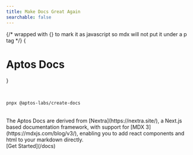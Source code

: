 ```yaml
---
title: Make Docs Great Again
searchable: false
---
```



{/* wrapped with {} to mark it as javascript so mdx will not put it under a p tag */}
{<h1 className="text-center font-extrabold md:text-5xl mt-8">Aptos Docs</h1>}

<br />

```sh filename="Terminal"
pnpx @aptos-labs/create-docs
```

<br />

<Features />

<div className="text-center">
  The Aptos Docs are derived from [Nextra](https://nextra.site/), a Next.js based documentation
  framework, with support for [MDX 3](https://mdxjs.com/blog/v3/), enabling you to add react
  components and html to your markdown directly.
</div>

<div className="mb-20 mt-16 text-center">
  [Get Started](/docs)
</div>
